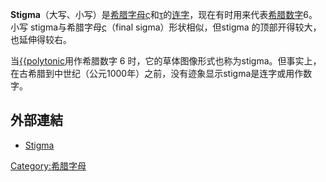 {{Greek alphabet sidebar|uc={{Unicode|Ϛ}}|lc={{Unicode|ϛ}}|Image=Stigma uc lc.svg|numeral=6|uuc=03DA|ulc=03DB|elname=''στιγμα''|elsound=stigma|enname=stigma|grcphone=st|grctranslit=st|corrph=[[File:Phoenician_waw.svg|20px]]}}

'''Stigma'''（大写{{Unicode|Ϛ}}、小写{{Unicode|ϛ}}）是[[希腊字母|希腊字母]][[ς|ς]]和[[τ|τ]]的[[连字|连字]]，现在有时用来代表[[希腊数字|希腊数字]]6。小写 stigma与希腊字母[[ς|ς]]（final sigma）形状相似，但stigma 的顶部开得较大，也延伸得较右。

当[[Ϝ|{{polytonic]]用作希腊数字 6 时，它的草体图像形式也称为stigma。但事实上，在古希腊到中世纪（公元1000年）之前，没有迹象显示stigma是连字或用作数字。

== 外部連結 ==
*[http://www.opoudjis.net/unicode/other_ligatures.html#stigma Stigma] {{Wayback|url=http://www.opoudjis.net/unicode/other_ligatures.html#stigma |date=20161129232426 }}{{en icon}}

[[Category:希腊字母|Category:希腊字母]]